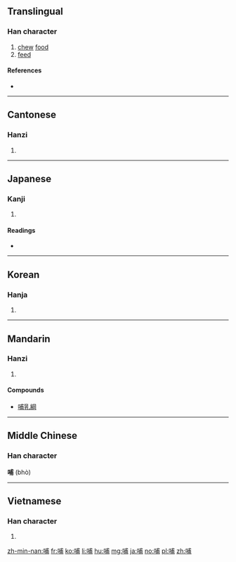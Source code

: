 ==Translingual==

===Han character===
{{Han char|rn=30|rad=口|as=07|sn=10|four=63027|canj=RIJB|ids=⿰口甫}}

# [[chew]] [[food]]
# [[feed]]

====References====
* {{Han ref|kx=0191.110|dkj=03676|dj=0410.240|hdz=10626.070|uh=54FA|ud=21754|bh=ADF7|bd=44535}}

----

==Cantonese==

===Hanzi===
{{yue-hanzi|jyut=bou6|y=bou6}}

# {{defn|lang=yue|sort=口07}}

----

==Japanese==

===Kanji===
{{ja-kanji|grade=c|rs=口07}}

# {{defn|lang=ja|sort=口07}}

====Readings====
* {{ja-readings|goon=[[ぶ]] (bu)|kanon=[[ほ]] (ho)|kun=[[ふくむ]] (fukumu), [[はぐくむ]] (hagukumu)}}

----

==Korean==

===Hanja===
{{ko-hanja|hangeul=포|rv=po|mr=p'o}}

# {{defn|lang=ko|sort=口07}}

----

==Mandarin==

===Hanzi===
{{cmn-hanzi|pin=[[bǔ]] ([[bu3]])|wg=pu<sup>3</sup>}}

# {{defn|lang=cmn|sort=口07}}

====Compounds====
* [[哺乳綱]]

----

==Middle Chinese==
===Han character===
'''哺''' (bhò)

----

==Vietnamese==

===Han character===
{{vi-hantu|[[bộ]], [[phô]], [[bô]], [[bu]], [[bú]], [[bụ]], [[pho]], [[phò]]|rs=口07}}

# {{defn|lang=vi|sort=口07}}

[[zh-min-nan:哺]]
[[fr:哺]]
[[ko:哺]]
[[li:哺]]
[[hu:哺]]
[[mg:哺]]
[[ja:哺]]
[[no:哺]]
[[pl:哺]]
[[zh:哺]]